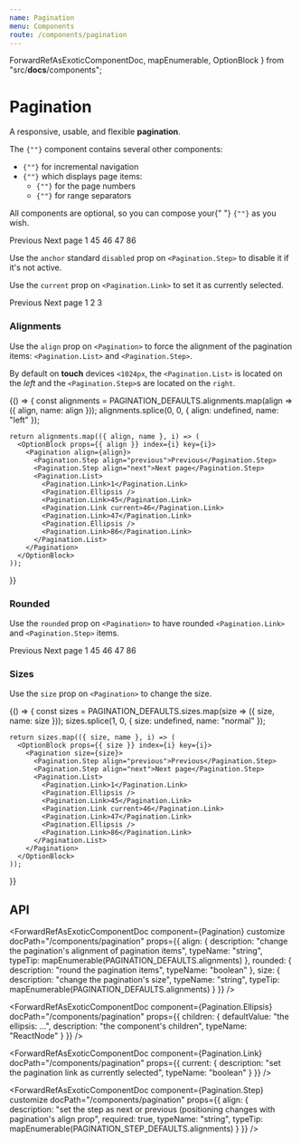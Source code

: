 ```yaml
---
name: Pagination
menu: Components
route: /components/pagination
---
```



  ForwardRefAsExoticComponentDoc,
  mapEnumerable,
  OptionBlock
} from "src/__docs__/components";

# Pagination

A responsive, usable, and flexible **pagination**.

<Content>
  <p>
    The <code>{"<Pagination>"}</code> component contains several other
    components:
  </p>
  <ul>
    <li>
      <code>{"<Pagination.Step>"}</code> for incremental navigation
    </li>
    <li>
      <code>{"<Pagination.List>"}</code> which displays page items:
      <ul>
        <li>
          <code>{"<Pagination.Link>"}</code> for the page numbers
        </li>
        <li>
          <code>{"<Pagination.Ellipsis>"}</code> for range separators
        </li>
      </ul>
    </li>
  </ul>
  <p>
    All components are optional, so you can compose your{" "}
    <code>{"<Pagination>"}</code> as you wish.
  </p>
</Content>

<Playground>
  <Pagination>
    <Pagination.Step align="previous">Previous</Pagination.Step>
    <Pagination.Step align="next">Next page</Pagination.Step>
    <Pagination.List>
      <Pagination.Link>1</Pagination.Link>
      <Pagination.Ellipsis />
      <Pagination.Link>45</Pagination.Link>
      <Pagination.Link current>46</Pagination.Link>
      <Pagination.Link>47</Pagination.Link>
      <Pagination.Ellipsis />
      <Pagination.Link>86</Pagination.Link>
    </Pagination.List>
  </Pagination>
</Playground>

Use the `anchor` standard `disabled` prop on `<Pagination.Step>` to disable it if it's not active.

Use the `current` prop on `<Pagination.Link>` to set it as currently selected.

<Playground>
  <Pagination>
    <Pagination.Step align="previous" disabled>
      Previous
    </Pagination.Step>
    <Pagination.Step align="next">Next page</Pagination.Step>
    <Pagination.List>
      <Pagination.Link current>1</Pagination.Link>
      <Pagination.Link>2</Pagination.Link>
      <Pagination.Link>3</Pagination.Link>
    </Pagination.List>
  </Pagination>
</Playground>

### Alignments

Use the `align` prop on `<Pagination>` to force the alignment of the pagination items: `<Pagination.List>` and `<Pagination.Step>`.

By default on **touch** devices `<1024px`, the `<Pagination.List>` is located on the _left_ and the `<Pagination.Step>`s are located on the `right`.

<Playground>
  {() => {
    const alignments = PAGINATION_DEFAULTS.alignments.map(align => ({ align, name: align }));
    alignments.splice(0, 0, { align: undefined, name: "left" });

    return alignments.map(({ align, name }, i) => (
      <OptionBlock props={{ align }} index={i} key={i}>
        <Pagination align={align}>
          <Pagination.Step align="previous">Previous</Pagination.Step>
          <Pagination.Step align="next">Next page</Pagination.Step>
          <Pagination.List>
            <Pagination.Link>1</Pagination.Link>
            <Pagination.Ellipsis />
            <Pagination.Link>45</Pagination.Link>
            <Pagination.Link current>46</Pagination.Link>
            <Pagination.Link>47</Pagination.Link>
            <Pagination.Ellipsis />
            <Pagination.Link>86</Pagination.Link>
          </Pagination.List>
        </Pagination>
      </OptionBlock>
    ));

}}

</Playground>

### Rounded

Use the `rounded` prop on `<Pagination>` to have rounded `<Pagination.Link>` and `<Pagination.Step>` items.

<Playground>
  <Pagination rounded>
    <Pagination.Step align="previous">Previous</Pagination.Step>
    <Pagination.Step align="next">Next page</Pagination.Step>
    <Pagination.List>
      <Pagination.Link>1</Pagination.Link>
      <Pagination.Ellipsis />
      <Pagination.Link>45</Pagination.Link>
      <Pagination.Link current>46</Pagination.Link>
      <Pagination.Link>47</Pagination.Link>
      <Pagination.Ellipsis />
      <Pagination.Link>86</Pagination.Link>
    </Pagination.List>
  </Pagination>
</Playground>

### Sizes

Use the `size` prop on `<Pagination>` to change the size.

<Playground>
 {() => {
    const sizes = PAGINATION_DEFAULTS.sizes.map(size => ({ size, name: size }));
    sizes.splice(1, 0, { size: undefined, name: "normal" });

    return sizes.map(({ size, name }, i) => (
      <OptionBlock props={{ size }} index={i} key={i}>
        <Pagination size={size}>
          <Pagination.Step align="previous">Previous</Pagination.Step>
          <Pagination.Step align="next">Next page</Pagination.Step>
          <Pagination.List>
            <Pagination.Link>1</Pagination.Link>
            <Pagination.Ellipsis />
            <Pagination.Link>45</Pagination.Link>
            <Pagination.Link current>46</Pagination.Link>
            <Pagination.Link>47</Pagination.Link>
            <Pagination.Ellipsis />
            <Pagination.Link>86</Pagination.Link>
          </Pagination.List>
        </Pagination>
      </OptionBlock>
    ));

}}

</Playground>

## API

<ForwardRefAsExoticComponentDoc
  component={Pagination}
  customize
  docPath="/components/pagination"
  props={{
    align: {
      description: "change the pagination's alignment of pagination items",
      typeName: "string",
      typeTip: mapEnumerable(PAGINATION_DEFAULTS.alignments)
    },
    rounded: {
      description: "round the pagination items",
      typeName: "boolean"
    },
    size: {
      description: "change the pagination's size",
      typeName: "string",
      typeTip: mapEnumerable(PAGINATION_DEFAULTS.alignments)
    }
  }}
/>

<ForwardRefAsExoticComponentDoc
  component={Pagination.Ellipsis}
  docPath="/components/pagination"
  props={{
    children: {
      defaultValue: "the ellipsis: …",
      description: "the component's children",
      typeName: "ReactNode"
    }
  }}
/>

<ForwardRefAsExoticComponentDoc
  component={Pagination.Link}
  docPath="/components/pagination"
  props={{
    current: {
      description: "set the pagination link as currently selected",
      typeName: "boolean"
    }
  }}
/>

<ForwardRefAsExoticComponentDoc
  component={Pagination.List}
  docPath="/components/pagination"
/>

<ForwardRefAsExoticComponentDoc
  component={Pagination.Step}
  customize
  docPath="/components/pagination"
  props={{
    align: {
      description:
        "set the step as next or previous (positioning changes with pagination's align prop",
      required: true,
      typeName: "string",
      typeTip: mapEnumerable(PAGINATION_STEP_DEFAULTS.alignments)
    }
  }}
/>
